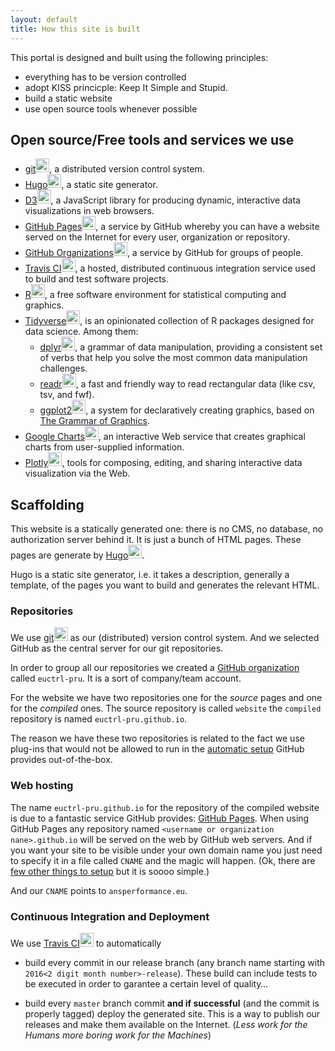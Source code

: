 ```yaml
---
layout: default
title: How this site is built
---
```



This portal is designed and built using the following principles:

* everything has to be version controlled
* adopt KISS princicple: Keep It Simple and Stupid.
* build a static website
* use open source tools whenever possible

## Open source/Free tools and services we use

* <a href="https://git-scm.com/" class="footer-links-kudos">git<img src="/images/git-logo.png" width="22" height="22" alt="git"></a>,
	a distributed version control system.
* <a href="https://gohugo.io/" class="footer-links-kudos">Hugo<img src="/images/hugo-logo.png" width="22" height="22" alt="hugo"></a>,
	a static site generator.
* <a href="https://d3js.org/" class="footer-links-kudos">D3<img src="/images/d3-logo.png" width="22" height="22" alt="D3"></a>,
	a JavaScript library for producing dynamic, interactive data visualizations in web browsers.
* <a href="https://pages.github.com/" class="footer-links-kudos">GitHub Pages<img src="/images/Octocat.png" width="22" height="22" alt="GitHub Pages"></a>,
	a service by GitHub whereby you can have a website served on the Internet for every user, organization or repository.
* <a href="https://github.com/blog/674-introducing-organizations" class="footer-links-kudos">GitHub Organizations<img src="/images/Octocat.png" width="22" height="22" alt="GitHub Organizations blog post"></a>,
	a service by GitHub for groups of people.
* <a href="https://travis-ci.org/" class="footer-links-kudos">Travis CI<img src="/images/travisci-logo.png" width="22" height="22" alt="Travis CI"></a>,
	a hosted, distributed continuous integration service used to build and test software projects.
* <a href="https://www.r-project.org/" class="footer-links-kudos">R<img src="/images/R-logo.png" width="22" height="22" alt="R Project for Statistical Computing"></a>,
	a free software environment for statistical computing and graphics.
* <a href="https://www.tidyverse.org/" class="footer-links-kudos">Tidyverse<img src="/images/tidyverse-logo.png" width="22" height="22" alt="Tidyverse"></a>,
	is an opinionated collection of R packages designed for data science. Among them:
	* <a href="https://dplyr.tidyverse.org/" class="footer-links-kudos">dplyr<img src="/images/dplyr-logo.png" width="22" height="22" alt="dplyr"></a>,
		 a grammar of data manipulation, providing a consistent set of verbs that help you solve the most common data manipulation challenges.
	* <a href="https://readr.tidyverse.org/" class="footer-links-kudos">readr<img src="/images/readr-logo.png" width="22" height="22" alt="readr"></a>,
		 a fast and friendly way to read rectangular data (like csv, tsv, and fwf).
	* <a href="https://ggplot2.tidyverse.org/" class="footer-links-kudos">ggplot2<img src="/images/ggplot2-logo.png" width="22" height="22" alt="ggplot2"></a>,
		 a system for declaratively creating graphics, based on [The Grammar of Graphics](http://amzn.to/2ef1eWp).
* <a href="https://developers.google.com/chart/" class="footer-links-kudos">Google Charts<img src="images/google-developers-charts-logo.png" width="22" height="22" alt="google charts"></a>,
	an interactive Web service that creates graphical charts from user-supplied information.
* <a href="https://plot.ly/" class="footer-links-kudos">Plotly<img src="images/plotly-logo.png" width="22" height="22" alt="plotly"></a>,
	tools for composing, editing, and sharing interactive data visualization via the Web.




## Scaffolding

This website is a statically generated one: there is no CMS, no database, no
authorization server behind it. It is just a bunch of HTML pages. These pages
are generate by
<a href="https://gohugo.io/" class="footer-links-kudos">Hugo<img src="/images/hugo-logo.png" width="22" height="22" alt="hugo"></a>.

Hugo is a static site generator, i.e. it takes a description, generally a
template, of the pages you want to build and generates the relevant HTML.


### Repositories

We use <a href="https://git-scm.com/" class="footer-links-kudos">git<img src="/images/git-logo.png" width="22" height="22" alt="git"></a>
as our (distributed) version control system.
And we selected GitHub as the central server for our git repositories.

In order to group all our repositories we created a [GitHub organization][ghorg]
called `euctrl-pru`. It is a sort of company/team account.

For the website we have two repositories one for the *source* pages and one for
the *compiled* ones.
The source repository is called `website` the `compiled` repository is named
`euctrl-pru.github.io`.

The reason we have these two repositories is related to the fact we use plug-ins
that would not be allowed to run in the [automatic setup][ghpages-plugins]
GitHub provides out-of-the-box.



### Web hosting

The name `euctrl-pru.github.io` for the repository of the compiled website is
due to a fantastic service GitHub provides: [GitHub Pages][ghpages].
When using GitHub Pages any repository named `<username or
organization nane>.github.io` will be served on the web by GitHub web servers.
And if you want your site to be visible under your own domain name you just need
to specify it in a file called `CNAME` and the magic will happen.
(Ok, there are [few other things to setup][cname] but it is soooo simple.)

And our `CNAME` points to `ansperformance.eu`.


### Continuous Integration and Deployment

We use
<a href="https://travis-ci.org/" class="footer-links-kudos">Travis CI<img src="/images/travisci-logo.png" width="22" height="22" alt="Travis CI"></a>
to automatically

* build every commit in our release branch (any branch name starting with
  `2016<2 digit month number>-release`). These build can include tests to be
  executed in order to garantee a certain level of quality...

* build every `master` branch commit **and if successful** (and the commit is
  properly tagged) deploy the generated site.
  This is a way to publish our releases and make them available on the Internet.
  (*Less work for the Humans more boring work for the Machines*)



[git]: <https://git-scm.com/> "git"
[jk]: <https://jekyllrb.com/> "Jekyll"
[hugo]: <https://gohugo.io/> "Hugo"
[jkplugs]: <https://jekyllrb.com/docs/plugins/> "Jekyll plugins"
[ghpages]: <https://pages.github.com/> "GitHub Pages"
[ghorg]: <https://github.com/blog/674-introducing-organizations> "GitHub Organizations blog post"
[cfg]: <https://github.com/euctrl-pru/website/blob/master/_config.yml> "Our config.yml file"
[gems]: <https://github.com/euctrl-pru/website/blob/master/Gemfile> "Our Gemfile file"
[cname]: <https://help.github.com/articles/quick-start-setting-up-a-custom-domain/> "Custom domain setup for GitHub Pages"
[ghpages-plugins]: <https://help.github.com/enterprise/2.6/user/articles/adding-jekyll-plugins-to-a-github-pages-site/> "Adding GitHub Pages plugins"
